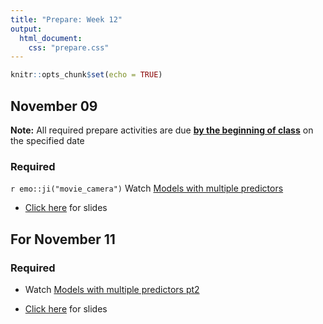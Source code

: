 ```yaml
---
title: "Prepare: Week 12"
output: 
  html_document:
    css: "prepare.css"
---
```


```r
knitr::opts_chunk$set(echo = TRUE)
```

## November 09

**Note:** All required prepare activities are due **<u>by the beginning of class</u>** on the specified date

### Required

`r emo::ji("movie_camera")` Watch [Models with multiple predictors](https://www.youtube.com/watch?v=mjkNabD4oi4)

- [Click here](https://rstudio-education.github.io/datascience-box/course-materials/slides/u4-d04-model-multiple-predictors/u4-d04-model-multiple-predictors.html#1) for slides


## For November 11

### Required

- Watch [Models with multiple predictors pt2](https://www.youtube.com/watch?v=nJAYRnLPb10)

- [Click here](https://rstudio-education.github.io/datascience-box/course-materials/slides/u4-d05-more-model-multiple-predictors/u4-d05-more-model-multiple-predictors.html#1) for slides



